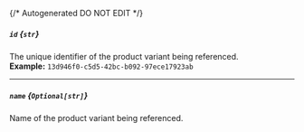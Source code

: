 {/* Autogenerated DO NOT EDIT  */}
##### `id` *{`str`}*
The unique identifier of the product variant being referenced.
<br/>
**Example:** `13d946f0-c5d5-42bc-b092-97ece17923ab`

---
##### `name` *{`Optional[str]`}*
Name of the product variant being referenced.


